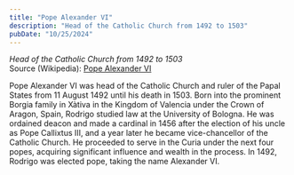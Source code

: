 ```yaml
---
title: "Pope Alexander VI"
description: "Head of the Catholic Church from 1492 to 1503"
pubDate: "10/25/2024"
---
```


*Head of the Catholic Church from 1492 to 1503*  
Source (Wikipedia): [Pope Alexander VI][1]

Pope Alexander VI was head of the Catholic Church and ruler of the Papal States from 11 August 1492 until his death in 1503. Born into the prominent Borgia family in Xàtiva in the Kingdom of Valencia under the Crown of Aragon, Spain, Rodrigo studied law at the University of Bologna. He was ordained deacon and made a cardinal in 1456 after the election of his uncle as Pope Callixtus III, and a year later he became vice-chancellor of the Catholic Church. He proceeded to serve in the Curia under the next four popes, acquiring significant influence and wealth in the process. In 1492, Rodrigo was elected pope, taking the name Alexander VI.

[1]: https://en.wikipedia.org/wiki/Pope_Alexander_VI
